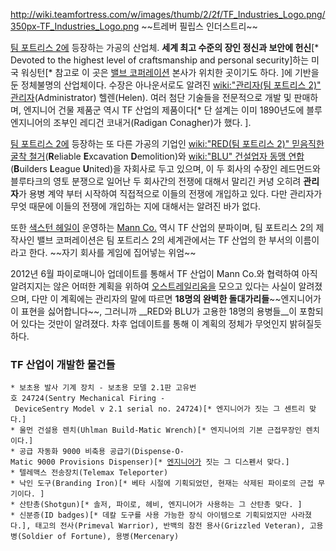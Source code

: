 {{{+1 '''TF Industries''' }}}

http://wiki.teamfortress.com/w/images/thumb/2/2f/TF_Industries_Logo.png/350px-TF_Industries_Logo.png
~~트레버 필립스 인더스트리~~

[[팀 포트리스 2]]에 등장하는 가공의 산업체. '''세계 최고 수준의 장인 정신과 보안에 헌신'''[* Devoted to the highest level of craftsmanship and personal security]하는 미국 워싱턴[* 참고로 이 곳은 [[밸브 코퍼레이션]] 본사가 위치한 곳이기도 하다. ]에 기반을 둔 정체불명의 산업체이다. 수장은 아나운서로도 알려진 [[wiki:"관리자(팀 포트리스 2)" 관리자]](Administrator) 헬렌(Helen). 여러 첨단 기술들을 전문적으로 개발 및 판매하며, 엔지니어 건물 제품군 역시 TF 산업의 제품이다[* 단 설계는 이미 1890년도에 블루 엔지니어의 조부인 레디건 코내거(Radigan Conagher)가 했다. ].

[[팀 포트리스 2]]에 등장하는 또 다른 가공의 기업인 [[wiki:"RED(팀 포트리스 2)" 믿음직한 굴착 철거]]('''R'''eliable '''E'''xcavation '''D'''emolition)와 [[wiki:"BLU" 건설업자 동맹 연합]]('''B'''uilders '''L'''eague '''U'''nited)을 자회사로 두고 있으며, 이 두 회사의 수장인 레드먼드와 블루타크의 영토 분쟁으로 일어난 두 회사간의 전쟁에 대해서 말리긴 커녕 오히려 '''관리자'''가 용병 계약 부터 시작하여 직접적으로 이들의 전쟁에 개입하고 있다. 다만 관리자가 무엇 때문에 이들의 전쟁에 개입하는 지에 대해서는 알려진 바가 없다.

또한 [[색스턴 헤일]]이 운영하는 [[Mann Co.]] 역시 TF 산업의 분파이며, 팀 포트리스 2의 제작사인 밸브 코퍼레이션은 팀 포트리스 2의 세계관에서는 TF 산업의 한 부서의 이름이라고 한다. ~~자기 회사를 게임에 집어넣는 위엄~~

2012년 6월 파이로매니아 업데이트를 통해서 TF 산업이 Mann Co.와 협력하여 아직 알려지지는 않은 어떠한 계획을 위하여 [[오스트레일리움]]을 모으고 있다는 사실이 알려졌으며, 다만 이 계획에는 관리자의 말에 따르면 '''18명의 완벽한 돌대가리들'''~~엔지니어가 이 표현을 싫어합니다~~, 그러니까 __RED와 BLU가 고용한 18명의 용병들__이 포함되어 있다는 것만이 알려졌다. 차후 업데이트를 통해 이 계획의 정체가 무엇인지 밝혀질듯 하다.

=== TF 산업이 개발한 물건들 ===
 * 보초용 발사 기계 장치 - 보초용 모델 2.1판 고유번호 24724(Sentry Mechanical Firing - DeviceSentry Model v 2.1 serial no. 24724)[* 엔지니어가 짓는 그 센트리 맞다.]
 * 울먼 건설용 렌치(Uhlman Build-Matic Wrench)[* 엔지니어의 기본 근접무장인 렌치이다.]
 * 공급 자동화 9000 비축용 공급기(Dispense-O-Matic 9000 Provisions Dispenser)[* [[엔지니어]]가 짓는 그 디스펜서 맞다.]
 * 텔레맥스 전송장치(Telemax Teleporter)
 * 낙인 도구(Branding Iron)[* 베타 시절에 기획되었던, 현재는 삭제된 파이로의 근접 무기이다. ]
 * 산탄총(Shotgun)[* 솔저, 파이로, 헤비, 엔지니어가 사용하는 그 산탄총 맞다. ]
 * 신분증(ID badges)[* 데칼 도구를 사용 가능한 장식 아이템으로 기획되었지만 사라졌다.], 태고의 전사(Primeval Warrior), 반백의 참전 용사(Grizzled Veteran), 고용병(Soldier of Fortune), 용병(Mercenary)
